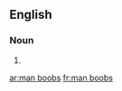 {{also|manboobs}}
==English==

===Noun===
{{head|en|noun plural form}}

# {{plural of|man boob|lang=en}}

[[ar:man boobs]]
[[fr:man boobs]]